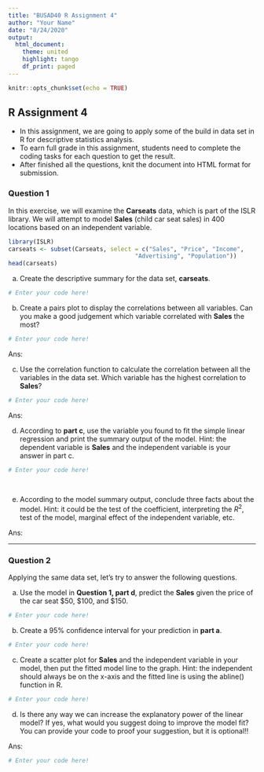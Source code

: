 ```yaml
---
title: "BUSAD40 R Assignment 4"
author: "Your Name"
date: "8/24/2020"
output: 
  html_document:
    theme: united
    highlight: tango
    df_print: paged
---
```


```r
knitr::opts_chunk$set(echo = TRUE)
```

## R Assignment 4

* In this assignment, we are going to apply some of the build in data set in R for descriptive statistics analysis.
* To earn full grade in this assignment, students need to complete the coding tasks for each question to get the result.
* After finished all the questions, knit the document into HTML format for submission.

### Question 1

In this exercise, we will examine the **Carseats** data, which is part of the ISLR library. We will attempt to model **Sales** (child car seat sales) in 400 locations based on an independent variable.

```r
library(ISLR)
carseats <- subset(Carseats, select = c("Sales", "Price", "Income",
                                    "Advertising", "Population"))
head(carseats)
```

a. Create the descriptive summary for the data set, **carseats**.

```r
# Enter your code here!


```

b. Create a pairs plot to display the correlations between all variables.  Can you make a good judgement which variable correlated with **Sales** the most?

```r
# Enter your code here!


```

Ans: 

c. Use the correlation function to calculate the correlation between all the variables in the data set. Which variable has the highest correlation to **Sales**?

```r
# Enter your code here!


```

Ans: 

d. According to **part c**, use the variable you found to fit the simple linear regression and print the summary output of the model. Hint: the dependent variable is **Sales** and the independent variable is your answer in part c. 

```r
# Enter your code here!
  
  
```


e. According to the model summary output, conclude three facts about the model. Hint: it could be the test of the coefficient, interpreting the $R^2$, test of the model, marginal effect of the independent variable, etc.

Ans:


***

### Question 2

Applying the same data set, let's try to answer the following questions.

a. Use the model in **Question 1, part d**, predict the **Sales** given the price of the car seat \$50, \$100, and \$150.

```r
# Enter your code here!


```


b. Create a 95% confidence interval for your prediction in **part a**.

```r
# Enter your code here!


```


c. Create a scatter plot for **Sales** and the independent variable in your model, then put the fitted model line to the graph. Hint: the independent should always be on the x-axis and the fitted line is using the abline() function in R.

```r
# Enter your code here!


```


d. Is there any way we can increase the explanatory power of the linear model? If yes, what would you suggest doing to improve the model fit? You can provide your code to proof your suggestion, but it is optional!!

Ans:

```r
# Enter your code here!
  

```

